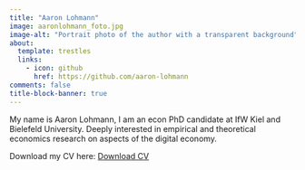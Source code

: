```yaml
---
title: "Aaron Lohmann"
image: aaronlohmann_foto.jpg
image-alt: "Portrait photo of the author with a transparent background"
about:
  template: trestles
  links:
    - icon: github
      href: https://github.com/aaron-lohmann
comments: false
title-block-banner: true
---
```


<div>

My name is Aaron Lohmann, I am an econ PhD candidate at IfW Kiel and Bielefeld University. Deeply interested in empirical and theoretical economics research on aspects of the digital economy.

Download my CV here: [Download CV](CV.pdf)

</div>
